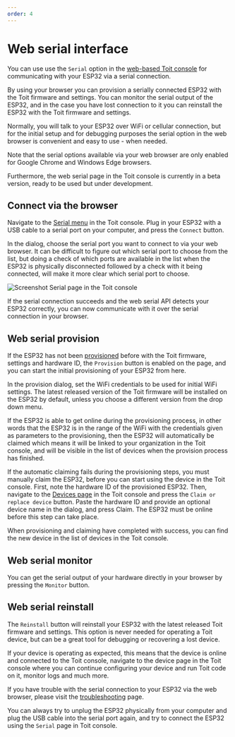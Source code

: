```yaml
---
order: 4
---
```



# Web serial interface

You can use use the `Serial` option in the [web-based Toit console](https://console.toit.io/serial)
for communicating with your ESP32 via a serial connection.

By using your browser you can provision a serially connected ESP32 with the Toit firmware and settings. You can
monitor the serial output of the ESP32, and in the case you have lost connection to it you can reinstall the
ESP32 with the Toit firmware and settings.

Normally, you will talk to your ESP32 over WiFi or cellular connection, but for the initial setup and for debugging purposes
the serial option in the web browser is convenient and easy to use - when needed.

<Note type="warning" title="Limitations">

Note that the serial options available via your web browser are only enabled for 
Google Chrome and Windows Edge browsers. 

Furthermore, the web serial page in the Toit console is currently in a beta version, ready to be used but under development.

</Note>

## Connect via the browser

Navigate to the [Serial menu](https://console.toit.io/serial) in the Toit console. Plug in your ESP32 with a USB cable to a serial port on your computer,
and press the `Connect` button. 

In the dialog, choose the serial port you want to connect to via your web browser. It can be difficult to figure out which serial port to 
choose from the list, but doing a check of which ports are available in the list when the ESP32 is physically disconnected followed by a 
check with it being connected, will make it more clear which serial port to choose.

<img src={Serial} alt="Screenshot Serial page in the Toit console" />

If the serial connection succeeds and the web serial API detects your ESP32 correctly, you can now communicate with 
it over the serial connection in your browser. 

## Web serial provision

If the ESP32 has not been [provisioned](../provision) before with the Toit firmware, settings and hardware ID, the `Provision` button 
is enabled on the page, and you can start the initial provisioning of your ESP32 from here.

In the provision dialog, set the WiFi credentials to be used for initial WiFi settings. The latest released version of the Toit firmware 
will be installed on the ESP32 by default, unless you choose a different version from the drop down menu.

If the ESP32 is able to get online during the provisioning process, in other words that the ESP32 is in the range of the 
WiFi with the credentials given as parameters to the provisioning, then the ESP32 will automatically be claimed which means it will be linked 
to your organization in the Toit console, and will be visible in the list of devices when the provision process has finished.

If the automatic claiming fails during the provisioning steps, you must manually claim the ESP32, before you can start using the
device in the Toit console. First, note the hardware ID of the provisioned ESP32. Then, navigate to the [Devices page](https://console.toit.io/devices) in the Toit console and
press the `Claim or replace device` button. Paste the hardware ID and provide an optional device name in the dialog, and press Claim.
The ESP32 must be online before this step can take place.

When provisioning and claiming have completed with success, you can find the new device in the list of devices in the Toit console.

## Web serial monitor

You can get the serial output of your hardware directly in your browser by pressing the `Monitor` button.

## Web serial reinstall

The `Reinstall` button will reinstall your ESP32 with the latest released Toit firmware and settings. This option is never needed for operating
a Toit device, but can be a great tool for debugging or recovering a lost device. 

If your device is operating as expected, this means that the device is online and connected to the Toit console, 
navigate to the device page in the Toit console where you can continue configuring your device and run Toit code on it, 
monitor logs and much more. 

<Note title="Trouble with web serial?">

If you have trouble with the serial connection to your ESP32 via the web browser, 
please visit the [troubleshooting](../serialport) page. 

You can always try to unplug the ESP32 physically from your computer and plug the USB cable into the serial port again, 
and try to connect the ESP32 using the `Serial` page in Toit console.

</Note>
